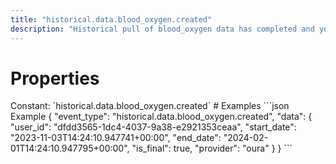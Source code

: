 ```yaml
---
title: "historical.data.blood_oxygen.created"
description: "Historical pull of blood_oxygen data has completed and you can now pull data for this resource."
---
```

# Properties
<ResponseField name="event_type" type="const string" required="true">
Constant: `historical.data.blood_oxygen.created`
</ResponseField>
<ResponseField name="data" type="HistoricalDataCreated" required="true">
<Expandable title="HistoricalDataCreated" defaultOpen="true">
<ResponseField name="user_id" type="string" required="true">
</ResponseField>
<ResponseField name="start_date" type="string" required="true">
</ResponseField>
<ResponseField name="end_date" type="string" required="true">
</ResponseField>
<ResponseField name="is_final" type="boolean" required="true">
</ResponseField>
<ResponseField name="provider" type="string" required="true">
</ResponseField>
</Expandable>
</ResponseField>
# Examples
<CodeGroup>
```json Example
{
  "event_type": "historical.data.blood_oxygen.created",
  "data": {
    "user_id": "dfdd3565-1dc4-4037-9a38-e2921353ceaa",
    "start_date": "2023-11-03T14:24:10.947741+00:00",
    "end_date": "2024-02-01T14:24:10.947795+00:00",
    "is_final": true,
    "provider": "oura"
  }
}
```
</CodeGroup>
